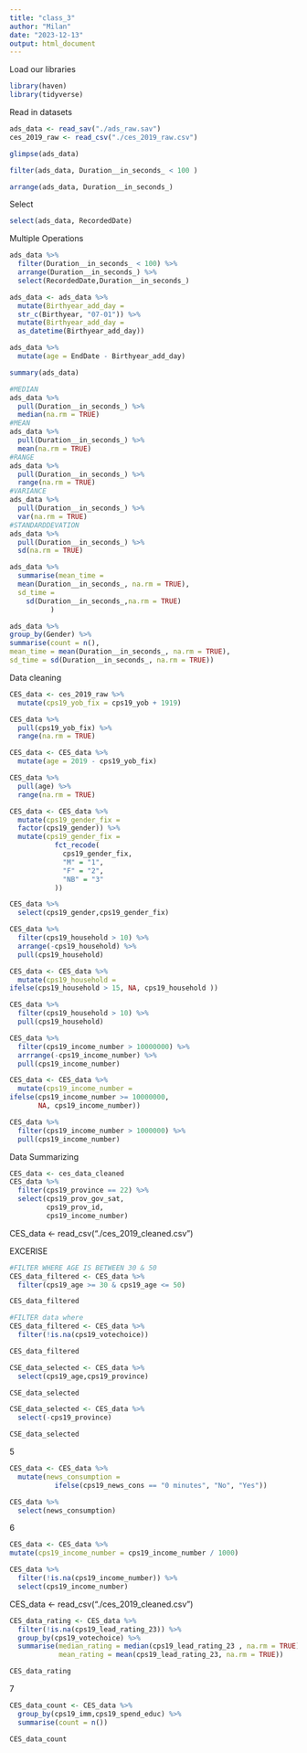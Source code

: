 ```yaml
---
title: "class_3"
author: "Milan"
date: "2023-12-13"
output: html_document
---
```


Load our libraries
```r
library(haven)
library(tidyverse)
```

Read in datasets
```r
ads_data <- read_sav("./ads_raw.sav")
ces_2019_raw <- read_csv("./ces_2019_raw.csv")
```


```r
glimpse(ads_data)
```
```r
filter(ads_data, Duration__in_seconds_ < 100 )
```
```r
arrange(ads_data, Duration__in_seconds_)
```
Select
```r
select(ads_data, RecordedDate)
```

Multiple Operations
```r
ads_data %>%
  filter(Duration__in_seconds_ < 100) %>%
  arrange(Duration__in_seconds_) %>%
  select(RecordedDate,Duration__in_seconds_)
```

```r
ads_data <- ads_data %>%
  mutate(Birthyear_add_day =
  str_c(Birthyear, "07-01")) %>%
  mutate(Birthyear_add_day =
  as_datetime(Birthyear_add_day))
```

```r
ads_data %>%
  mutate(age = EndDate - Birthyear_add_day)
```
```r
summary(ads_data)
```
```r
#MEDIAN
ads_data %>%
  pull(Duration__in_seconds_) %>%
  median(na.rm = TRUE)
#MEAN
ads_data %>%
  pull(Duration__in_seconds_) %>%
  mean(na.rm = TRUE)
#RANGE
ads_data %>%
  pull(Duration__in_seconds_) %>%
  range(na.rm = TRUE)
#VARIANCE
ads_data %>%
  pull(Duration__in_seconds_) %>%
  var(na.rm = TRUE)
#STANDARDDEVATION 
ads_data %>%
  pull(Duration__in_seconds_) %>%
  sd(na.rm = TRUE)
```
```r
ads_data %>%
  summarise(mean_time =
  mean(Duration__in_seconds_, na.rm = TRUE),
  sd_time = 
    sd(Duration__in_seconds_,na.rm = TRUE)
          )
```

```r
ads_data %>%
group_by(Gender) %>%
summarise(count = n(),
mean_time = mean(Duration__in_seconds_, na.rm = TRUE),
sd_time = sd(Duration__in_seconds_, na.rm = TRUE))
```

Data cleaning
```r
CES_data <- ces_2019_raw %>%
  mutate(cps19_yob_fix = cps19_yob + 1919)

CES_data %>%
  pull(cps19_yob_fix) %>%
  range(na.rm = TRUE)
```

```r
CES_data <- CES_data %>%
  mutate(age = 2019 - cps19_yob_fix)

CES_data %>%
  pull(age) %>%
  range(na.rm = TRUE)

CES_data <- CES_data %>%
  mutate(cps19_gender_fix = 
  factor(cps19_gender)) %>%
  mutate(cps19_gender_fix = 
           fct_recode(
             cps19_gender_fix,
             "M" = "1",
             "F" = "2",
             "NB" = "3"
           ))

CES_data %>%
  select(cps19_gender,cps19_gender_fix)
```

```r

CES_data %>%
  filter(cps19_household > 10) %>%
  arrange(-cps19_household) %>%
  pull(cps19_household)
```
```r
CES_data <- CES_data %>%
  mutate(cps19_household =
ifelse(cps19_household > 15, NA, cps19_household ))

CES_data %>%
  filter(cps19_household > 10) %>%
  pull(cps19_household)
```

```r
CES_data %>%
  filter(cps19_income_number > 10000000) %>%
  arrrange(-cps19_income_number) %>%
  pull(cps19_income_number)
```

```r

CES_data <- CES_data %>%
  mutate(cps19_income_number = 
ifelse(cps19_income_number >= 10000000,
       NA, cps19_income_number))

CES_data %>%
  filter(cps19_income_number > 1000000) %>%
  pull(cps19_income_number)
```

Data Summarizing
```r

CES_data <- ces_data_cleaned
CES_data %>%
  filter(cps19_province == 22) %>%
  select(cps19_prov_gov_sat,
         cps19_prov_id,
         cps19_income_number)
```

CES_data <- read_csv("./ces_2019_cleaned.csv")

EXCERISE
```r
#FILTER WHERE AGE IS BETWEEN 30 & 50
CES_data_filtered <- CES_data %>%
  filter(cps19_age >= 30 & cps19_age <= 50)

CES_data_filtered
```


```r
#FILTER data where 
CES_data_filtered <- CES_data %>%
  filter(!is.na(cps19_votechoice))

CES_data_filtered
```

```r
CSE_data_selected <- CES_data %>% 
  select(cps19_age,cps19_province)

CSE_data_selected
```

```r
CSE_data_selected <- CES_data %>%
  select(-cps19_province)

CSE_data_selected
```
5
```r
CES_data <- CES_data %>%
  mutate(news_consumption = 
           ifelse(cps19_news_cons == "0 minutes", "No", "Yes"))

CES_data %>%
  select(news_consumption)
```

6
```r
CES_data <- CES_data %>%
mutate(cps19_income_number = cps19_income_number / 1000)

CES_data %>%
  filter(!is.na(cps19_income_number)) %>%
  select(cps19_income_number)
```
CES_data <- read_csv("./ces_2019_cleaned.csv")

```r
CES_data_rating <- CES_data %>%
  filter(!is.na(cps19_lead_rating_23)) %>% 
  group_by(cps19_votechoice) %>% 
  summarise(median_rating = median(cps19_lead_rating_23 , na.rm = TRUE),
            mean_rating = mean(cps19_lead_rating_23, na.rm = TRUE))

CES_data_rating  
```
7

```r
CES_data_count <- CES_data %>% 
  group_by(cps19_imm,cps19_spend_educ) %>% 
  summarise(count = n())

CES_data_count
```





